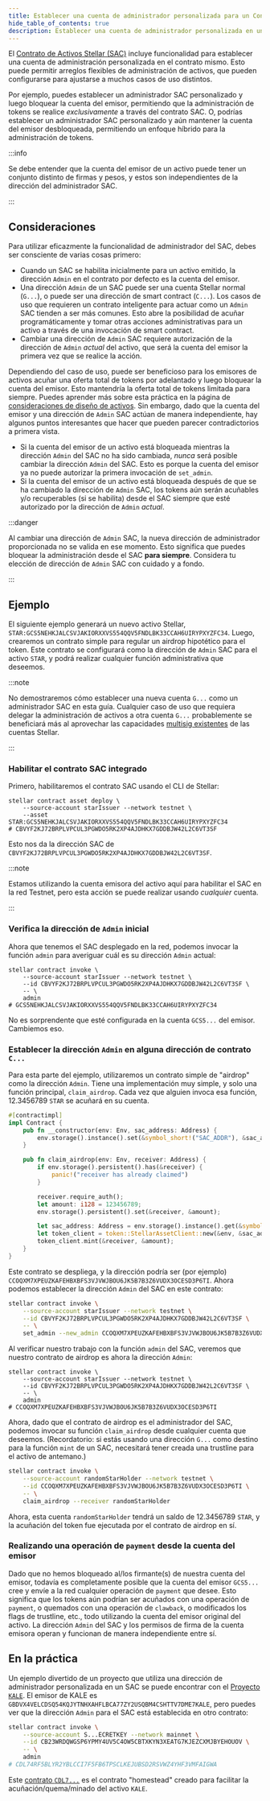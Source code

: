 ```yaml
---
title: Establecer una cuenta de administrador personalizada para un Contrato de Activo Stellar (SAC)
hide_table_of_contents: true
description: Establecer una cuenta de administrador personalizada en un SAC desplegado
---
```


El [Contrato de Activos Stellar (SAC)](../../../tokens/stellar-asset-contract.mdx) incluye funcionalidad para establecer una cuenta de administración personalizada en el contrato mismo. Esto puede permitir arreglos flexibles de administración de activos, que pueden configurarse para ajustarse a muchos casos de uso distintos.

Por ejemplo, puedes establecer un administrador SAC personalizado y luego bloquear la cuenta del emisor, permitiendo que la administración de tokens se realice _exclusivamente_ a través del contrato SAC. O, podrías establecer un administrador SAC personalizado y aún mantener la cuenta del emisor desbloqueada, permitiendo un enfoque híbrido para la administración de tokens.

:::info

Se debe entender que la cuenta del emisor de un activo puede tener un conjunto distinto de firmas y pesos, y estos son independientes de la dirección del administrador SAC.

:::

## Consideraciones

Para utilizar eficazmente la funcionalidad de administrador del SAC, debes ser consciente de varias cosas primero:

- Cuando un SAC se habilita inicialmente para un activo emitido, la dirección `Admin` en el contrato por defecto es la cuenta del emisor.
- Una dirección `Admin` de un SAC puede ser una cuenta Stellar normal (`G...`), o puede ser una dirección de smart contract (`C...`). Los casos de uso que requieren un contrato inteligente para actuar como un `Admin` SAC tienden a ser más comunes. Esto abre la posibilidad de acuñar programáticamente y tomar otras acciones administrativas para un activo a través de una invocación de smart contract.
- Cambiar una dirección de `Admin` SAC requiere autorización de la dirección de `Admin` _actual_ del activo, que será la cuenta del emisor la primera vez que se realice la acción.

Dependiendo del caso de uso, puede ser beneficioso para los emisores de activos acuñar una oferta total de tokens por adelantado y luego bloquear la cuenta del emisor. Esto mantendría la oferta total de tokens limitada para siempre. Puedes aprender más sobre esta práctica en la página de [consideraciones de diseño de activos](../../../tokens/control-asset-access.mdx#limiting-the-supply-of-an-asset). Sin embargo, dado que la cuenta del emisor y una dirección de `Admin` SAC actúan de manera independiente, hay algunos puntos interesantes que hacer que pueden parecer contradictorios a primera vista.

- Si la cuenta del emisor de un activo está bloqueada mientras la dirección `Admin` del SAC no ha sido cambiada, _nunca_ será posible cambiar la dirección `Admin` del SAC. Esto es porque la cuenta del emisor ya no puede autorizar la primera invocación de `set_admin`.
- Si la cuenta del emisor de un activo está bloqueada después de que se ha cambiado la dirección de `Admin` SAC, los tokens aún serán acuñables y/o recuperables (si se habilita) desde el SAC siempre que esté autorizado por la dirección de `Admin` _actual_.

:::danger

Al cambiar una dirección de `Admin` SAC, la nueva dirección de administrador proporcionada no se valida en ese momento. Esto significa que puedes bloquear la administración desde el SAC **para siempre**. Considera tu elección de dirección de `Admin` SAC con cuidado y a fondo.

:::

## Ejemplo

El siguiente ejemplo generará un nuevo activo Stellar, `STAR:GCS5NEHKJALCSVJAKIORXXVS554QQV5FNDLBK33CCAH6UIRYPXYZFC34`. Luego, crearemos un contrato simple para regular un airdrop hipotético para el token. Este contrato se configurará como la dirección de `Admin` SAC para el activo `STAR`, y podrá realizar cualquier función administrativa que deseemos.

:::note

No demostraremos cómo establecer una nueva cuenta `G...` como un administrador SAC en esta guía. Cualquier caso de uso que requiera delegar la administración de activos a otra cuenta `G...` probablemente se beneficiará más al aprovechar las capacidades [multisig existentes](../../../learn/fundamentals/transactions/signatures-multisig.mdx) de las cuentas Stellar.

:::

### Habilitar el contrato SAC integrado

Primero, habilitaremos el contrato SAC usando el CLI de Stellar:

```shell
stellar contract asset deploy \
    --source-account starIssuer --network testnet \
    --asset STAR:GCS5NEHKJALCSVJAKIORXXVS554QQV5FNDLBK33CCAH6UIRYPXYZFC34
# CBVYF2KJ72BRPLVPCUL3PGWDO5RK2XP4AJDHKX7GDDBJW42L2C6VT3SF
```

Esto nos da la dirección SAC de `CBVYF2KJ72BRPLVPCUL3PGWDO5RK2XP4AJDHKX7GDDBJW42L2C6VT3SF`.

:::note

Estamos utilizando la cuenta emisora del activo aquí para habilitar el SAC en la red Testnet, pero esta acción se puede realizar usando _cualquier_ cuenta.

:::

### Verifica la dirección de `Admin` inicial

Ahora que tenemos el SAC desplegado en la red, podemos invocar la función `admin` para averiguar cuál es su dirección `Admin` actual:

```shell
stellar contract invoke \
    --source-account starIssuer --network testnet \
    --id CBVYF2KJ72BRPLVPCUL3PGWDO5RK2XP4AJDHKX7GDDBJW42L2C6VT3SF \
    -- \
    admin
# GCS5NEHKJALCSVJAKIORXXVS554QQV5FNDLBK33CCAH6UIRYPXYZFC34
```

No es sorprendente que esté configurada en la cuenta `GCS5...` del emisor. Cambiemos eso.

### Establecer la dirección `Admin` en alguna dirección de contrato `C...`

Para esta parte del ejemplo, utilizaremos un contrato simple de "airdrop" como la dirección `Admin`. Tiene una implementación muy simple, y solo una función principal, `claim_airdrop`. Cada vez que alguien invoca esa función, 12.3456789 `STAR` se acuñará en su cuenta.

```rust
#[contractimpl]
impl Contract {
    pub fn __constructor(env: Env, sac_address: Address) {
        env.storage().instance().set(&symbol_short!("SAC_ADDR"), &sac_address);
    }

    pub fn claim_airdrop(env: Env, receiver: Address) {
        if env.storage().persistent().has(&receiver) {
            panic!("receiver has already claimed")
        }

        receiver.require_auth();
        let amount: i128 = 123456789;
        env.storage().persistent().set(&receiver, &amount);

        let sac_address: Address = env.storage().instance().get(&symbol_short!("SAC_ADDR")).unwrap();
        let token_client = token::StellarAssetClient::new(&env, &sac_address);
        token_client.mint(&receiver, &amount);
    }
}
```

Este contrato se despliega, y la dirección podría ser (por ejemplo) `CCOQXM7XPEUZKAFEHBXBFS3VJVWJBOU6JK5B7B3Z6VUDX3OCESD3P6TI`. Ahora podemos establecer la dirección `Admin` del SAC en este contrato:

```sh
stellar contract invoke \
    --source-account starIssuer --network testnet \
    --id CBVYF2KJ72BRPLVPCUL3PGWDO5RK2XP4AJDHKX7GDDBJW42L2C6VT3SF \
    -- \
    set_admin --new_admin CCOQXM7XPEUZKAFEHBXBFS3VJVWJBOU6JK5B7B3Z6VUDX3OCESD3P6TI
```

Al verificar nuestro trabajo con la función `admin` del SAC, veremos que nuestro contrato de airdrop es ahora la dirección `Admin`:

```shell
stellar contract invoke \
    --source-account starIssuer --network testnet \
    --id CBVYF2KJ72BRPLVPCUL3PGWDO5RK2XP4AJDHKX7GDDBJW42L2C6VT3SF \
    -- \
    admin
# CCOQXM7XPEUZKAFEHBXBFS3VJVWJBOU6JK5B7B3Z6VUDX3OCESD3P6TI
```

Ahora, dado que el contrato de airdrop es el administrador del SAC, podemos invocar su función `claim_airdrop` desde cualquier cuenta que deseemos. (Recordatorio: si estás usando una dirección `G...` como destino para la función `mint` de un SAC, necesitará tener creada una trustline para el activo de antemano.)

```sh
stellar contract invoke \
    --source-account randomStarHolder --network testnet \
    --id CCOQXM7XPEUZKAFEHBXBFS3VJVWJBOU6JK5B7B3Z6VUDX3OCESD3P6TI \
    -- \
    claim_airdrop --receiver randomStarHolder
```

Ahora, esta cuenta `randomStarHolder` tendrá un saldo de 12.3456789 `STAR`, y la acuñación del token fue ejecutada por el contrato de airdrop en sí.

### Realizando una operación de `payment` desde la cuenta del emisor

Dado que no hemos bloqueado al/los firmante(s) de nuestra cuenta del emisor, todavía es completamente posible que la cuenta del emisor `GCS5...` cree y envíe a la red cualquier operación de `payment` que desee. Esto significa que los tokens aún podrían ser acuñados con una operación de `payment`, o quemados con una operación de `clawback`, o modificados los flags de trustline, etc., todo utilizando la cuenta del emisor original del activo. La dirección `Admin` del SAC y los permisos de firma de la cuenta emisora operan y funcionan de manera independiente entre sí.

## En la práctica

Un ejemplo divertido de un proyecto que utiliza una dirección de administrador personalizada en un SAC se puede encontrar con el [Proyecto `KALE`](https://github.com/kalepail/KALE-sc). El emisor de KALE es `GBDVX4VELCDSQ54KQJYTNHXAHFLBCA77ZY2USQBM4CSHTTV7DME7KALE`, pero puedes ver que la dirección `Admin` para el SAC está establecida en otro contrato:

```sh
stellar contract invoke \
    --source-account S...ECRETKEY --network mainnet \
    --id CB23WRDQWGSP6YPMY4UV5C4OW5CBTXKYN3XEATG7KJEZCXMJBYEHOUOV \
    -- \
    admin
# CDL74RF5BLYR2YBLCCI7F5FB6TPSCLKEJUBSD2RSVWZ4YHF3VMFAIGWA
```

Este [contrato `CDL7...`](https://stellar.expert/explorer/public/contract/CDL74RF5BLYR2YBLCCI7F5FB6TPSCLKEJUBSD2RSVWZ4YHF3VMFAIGWA) es el contrato "homestead" creado para facilitar la acuñación/quema/minado del activo `KALE`.
